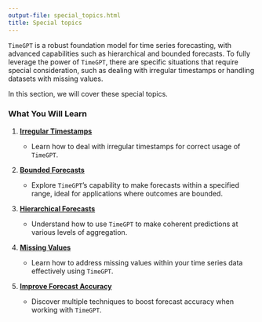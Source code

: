```yaml
---
output-file: special_topics.html
title: Special topics
---
```



`TimeGPT` is a robust foundation model for time series forecasting, with
advanced capabilities such as hierarchical and bounded forecasts. To
fully leverage the power of `TimeGPT`, there are specific situations
that require special consideration, such as dealing with irregular
timestamps or handling datasets with missing values.

In this section, we will cover these special topics.

### What You Will Learn

1.  **[Irregular
    Timestamps](https://docs.nixtla.io/docs/tutorials-irregular_timestamps)**

    -   Learn how to deal with irregular timestamps for correct usage of
        `TimeGPT`.

2.  **[Bounded
    Forecasts](https://docs.nixtla.io/docs/tutorials-bounded_forecasts)**

    -   Explore `TimeGPT`’s capability to make forecasts within a
        specified range, ideal for applications where outcomes are
        bounded.

3.  **[Hierarchical
    Forecasts](https://docs.nixtla.io/docs/tutorials-hierarchical_forecasting)**

    -   Understand how to use `TimeGPT` to make coherent predictions at
        various levels of aggregation.

4.  **[Missing
    Values](https://docs.nixtla.io/docs/tutorials-missing_values)**

    -   Learn how to address missing values within your time series data
        effectively using `TimeGPT`.

5.  **[Improve Forecast
    Accuracy](https://docs.nixtla.io/docs/tutorials-improve_forecast_accuracy_with_timegpt)**

    -   Discover multiple techniques to boost forecast accuracy when
        working with `TimeGPT`.

